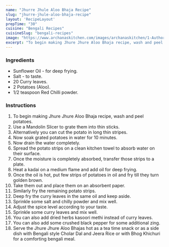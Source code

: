 ---
name: "Jhurre Jhule Aloo Bhaja Recipe"
slug: "jhurre-jhule-aloo-bhaja-recipe"
layout: 'RecipeLayout'
prepTime: "30"
cuisine: "Bengali Recipes"
cuisineSlug: "bengali-recipes"
image: "https://www.archanaskitchen.com/images/archanaskitchen/1-Author/Preeti_Tamilarasan/Jhurejhure_Aloo_Bhaja_Recipe_original_1600.jpg"
excerpt: "To begin making Jhure Jhure Aloo Bhaja recipe, wash and peel potatoes"
---

### Ingredients

- Sunflower Oil - for deep frying.
- Salt - to taste.
- 20 Curry leaves.
- 2 Potatoes (Aloo).
- 1/2 teaspoon Red Chilli powder.

### Instructions

1. To begin making Jhure Jhure Aloo Bhaja recipe, wash and peel potatoes.
1. Use a Mandolin Slicer to grate them into thin sticks.
1. Alternatively you can cut the potato in long thin stripes.
1. Now soak grated potatoes in water for 10 minutes.
1. Now drain the water completely.
1. Spread the potato strips on a clean kitchen towel to absorb water on their surface.
1. Once the moisture is completely absorbed, transfer those strips to a plate.
1. Heat a kadai on a medium flame and add oil for deep frying.
1. Once the oil is hot, put few strips of potatoes in oil and fry till they turn golden brown.
1. Take them out and place them on an absorbent paper.
1. Similarly fry the remaining potato strips.
1. Deep fry the curry leaves in the same oil and keep aside.
1. Sprinkle some salt and chilly powder and mix well.
1. Adjust the spice level according to your taste.
1. Sprinkle some curry leaves and mix well.
1. You can also add dried herbs kasoori methi instead of curry leaves.
1. You can also add some crushed black pepper for some additional zing.
1. Serve the Jhure Jhure Aloo Bhajas hot as a tea time snack or as a side dish with Bengali style Cholar Dal  and Jeera Rice or with Bhog Khichuri for a comforting bengali meal.
